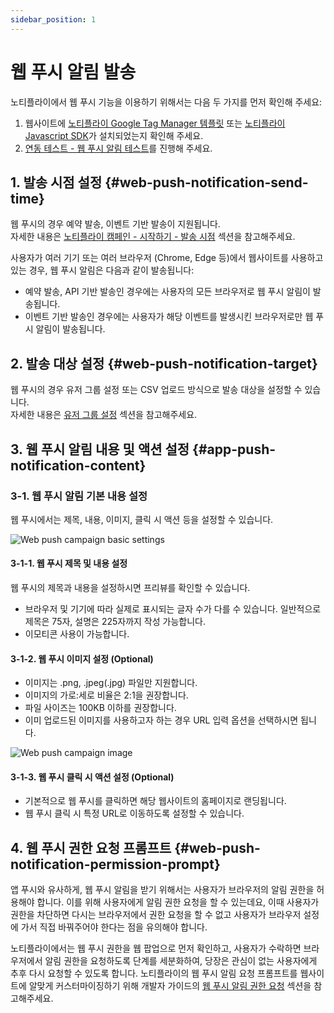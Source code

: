 ```yaml
---
sidebar_position: 1
---
```


# 웹 푸시 알림 발송

노티플라이에서 웹 푸시 기능을 이용하기 위해서는 다음 두 가지를 먼저 확인해 주세요:

1. 웹사이트에 [노티플라이 Google Tag Manager 템플릿](/ko/developer-guide/client-sdk/google-tag-manager) 또는 [노티플라이 Javascript SDK](/ko/developer-guide/client-sdk/javascript-sdk)가 설치되었는지 확인해 주세요.
2. [연동 테스트 - 웹 푸시 알림 테스트](/ko/developer-guide/client-sdk/sdk_test#web-push-notification-test)를 진행해 주세요.

## 1. 발송 시점 설정 {#web-push-notification-send-time}

웹 푸시의 경우 예약 발송, 이벤트 기반 발송이 지원됩니다.  
자세한 내용은 [노티플라이 캠페인 - 시작하기 - 발송 시점](/ko/user-guide/campaigns/basic#2-발송-시점) 섹션을 참고해주세요.

사용자가 여러 기기 또는 여러 브라우저 (Chrome, Edge 등)에서 웹사이트를 사용하고 있는 경우, 웹 푸시 알림은 다음과 같이 발송됩니다:

- 예약 발송, API 기반 발송인 경우에는 사용자의 모든 브라우저로 웹 푸시 알림이 발송됩니다.
- 이벤트 기반 발송인 경우에는 사용자가 해당 이벤트를 발생시킨 브라우저로만 웹 푸시 알림이 발송됩니다.

## 2. 발송 대상 설정 {#web-push-notification-target}

웹 푸시의 경우 유저 그룹 설정 또는 CSV 업로드 방식으로 발송 대상을 설정할 수 있습니다.  
자세한 내용은 [유저 그룹 설정](/ko/user-guide/campaigns/campaign-segments/segment#user-group-setup) 섹션을 참고해주세요.

## 3. 웹 푸시 알림 내용 및 액션 설정 {#app-push-notification-content}

### 3-1. 웹 푸시 알림 기본 내용 설정

웹 푸시에서는 제목, 내용, 이미지, 클릭 시 액션 등을 설정할 수 있습니다.

![Web push campaign basic settings](./img/web-push-campaign-basic-settings.png)

#### 3-1-1. 웹 푸시 제목 및 내용 설정

웹 푸시의 제목과 내용을 설정하시면 프리뷰를 확인할 수 있습니다.

- 브라우저 및 기기에 따라 실제로 표시되는 글자 수가 다를 수 있습니다. 일반적으로 제목은 75자, 설명은 225자까지 작성 가능합니다.
- 이모티콘 사용이 가능합니다.

#### 3-1-2. 웹 푸시 이미지 설정 (Optional)

- 이미지는 .png, .jpeg(.jpg) 파일만 지원합니다.
- 이미지의 가로:세로 비율은 2:1을 권장합니다.
- 파일 사이즈는 100KB 이하를 권장합니다.
- 이미 업로드된 이미지를 사용하고자 하는 경우 URL 입력 옵션을 선택하시면 됩니다.

![Web push campaign image](./img/web-push-campaign-image.png)

#### 3-1-3. 웹 푸시 클릭 시 액션 설정 (Optional)

- 기본적으로 웹 푸시를 클릭하면 해당 웹사이트의 홈페이지로 랜딩됩니다.
- 웹 푸시 클릭 시 특정 URL로 이동하도록 설정할 수 있습니다.

## 4. 웹 푸시 권한 요청 프롬프트 {#web-push-notification-permission-prompt}

앱 푸시와 유사하게, 웹 푸시 알림을 받기 위해서는 사용자가 브라우저의 알림 권한을 허용해야 합니다. 이를 위해 사용자에게 알림 권한 요청을 할 수 있는데요, 이때 사용자가 권한을 차단하면 다시는 브라우저에서 권한 요청을 할 수 없고 사용자가 브라우저 설정에 가서 직접 바꿔주어야 한다는 점을 유의해야 합니다.

노티플라이에서는 웹 푸시 권한을 웹 팝업으로 먼저 확인하고, 사용자가 수락하면 브라우저에서 알림 권한을 요청하도록 단계를 세분화하여, 당장은 관심이 없는 사용자에게 추후 다시 요청할 수 있도록 합니다.
노티플라이의 웹 푸시 알림 요청 프롬프트를 웹사이트에 알맞게 커스터마이징하기 위해 개발자 가이드의 [웹 푸시 알림 권한 요청](/ko/developer-guide/client-sdk/javascript-sdk#web-push-permission-request) 섹션을 참고해주세요.
